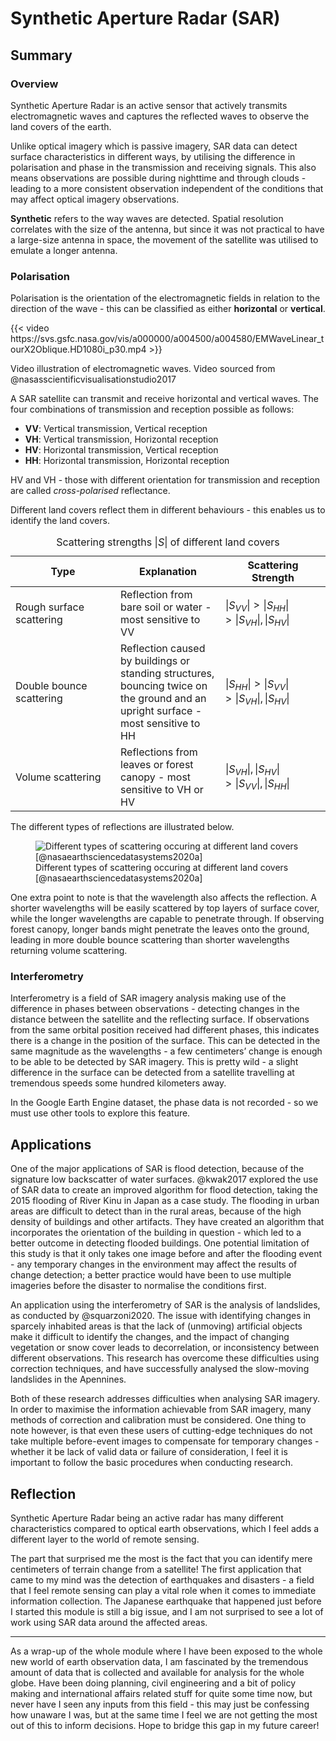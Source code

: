 # Synthetic Aperture Radar (SAR)

## Summary

### Overview

Synthetic Aperture Radar is an active sensor that actively transmits electromagnetic waves and captures the reflected waves to observe the land covers of the earth.

Unlike optical imagery which is passive imagery, SAR data can detect surface characteristics in different ways, by utilising the difference in polarisation and phase in the transmission and receiving signals. This also means observations are possible during nighttime and through clouds - leading to a more consistent observation independent of the conditions that may affect optical imagery observations.

**Synthetic** refers to the way waves are detected. Spatial resolution correlates with the size of the antenna, but since it was not practical to have a large-size antenna in space, the movement of the satellite was utilised to emulate a longer antenna.

### Polarisation

Polarisation is the orientation of the electromagnetic fields in relation to the direction of the wave - this can be classified as either **horizontal** or **vertical**.

{{< video https://svs.gsfc.nasa.gov/vis/a000000/a004500/a004580/EMWaveLinear_tourX2Oblique.HD1080i_p30.mp4 >}}

Video illustration of electromagnetic waves. Video sourced from @nasasscientificvisualisationstudio2017

A SAR satellite can transmit and receive horizontal and vertical waves. The four combinations of transmission and reception possible as follows:

- **VV**: Vertical transmission, Vertical reception 
- **VH**: Vertical transmission, Horizontal reception 
- **HV**: Horizontal transmission, Vertical reception 
- **HH**: Horizontal transmission, Horizontal reception 

HV and VH - those with different orientation for transmission and reception are called *cross-polarised* reflectance.

Different land covers reflect them in different behaviours - this enables us to identify the land covers. 

| Type | Explanation | Scattering Strength |
| --- | --- | --- |
| Rough surface scattering | Reflection from bare soil or water - most sensitive to VV | $|S_{VV}| > |S_{HH}| > |S_{VH}|, |S_{HV}|$ |
| Double bounce scattering | Reflection caused by buildings or standing structures, bouncing twice on the ground and an upright surface - most sensitive to HH | $|S_{HH}| > |S_{VV}| > |S_{VH}|, |S_{HV}|$ |
| Volume scattering | Reflections from leaves or forest canopy - most sensitive to VH or HV | $|S_{VH}|, |S_{HV}| > |S_{VV}|, |S_{HH}|$ | 


: Scattering strengths $|S|$ of different land covers

The different types of reflections are illustrated below.

![Different types of scattering occuring at different land covers [@nasaearthsciencedatasystems2020a]](https://www.earthdata.nasa.gov/s3fs-public/imported/SARPolarization.jpg?VersionId=mSa4j.XwWY8P_9Y0fxw9Ycp0FjGxLDaY)

One extra point to note is that the wavelength also affects the reflection. A shorter wavelengths will be easily scattered by top layers of surface cover, while the longer wavelengths are capable to penetrate through. If observing forest canopy, longer bands might penetrate the leaves onto the ground, leading in more double bounce scattering than shorter wavelengths returning volume scattering.

### Interferometry

Interferometry is a field of SAR imagery analysis making use of the difference in phases between observations - detecting changes in the distance between the satellite and the reflecting surface. If observations from the same orbital position received had different phases, this indicates there is a change in the position of the surface. This can be detected in the same magnitude as the wavelengths - a few centimeters' change is enough to be able to be detected by SAR imagery. This is pretty wild - a slight difference in the surface can be detected from a satellite travelling at tremendous speeds some hundred kilometers away.

In the Google Earth Engine dataset, the phase data is not recorded - so we must use other tools to explore this feature.

## Applications

One of the major applications of SAR is flood detection, because of the signature low backscatter of water surfaces. @kwak2017 explored the use of SAR data to create an improved algorithm for flood detection, taking the 2015 flooding of River Kinu in Japan as a case study. The flooding in urban areas are difficult to detect than in the rural areas, because of the high density of buildings and other artifacts. They have created an algorithm that incorporates the orientation of the building in question - which led to a better outcome in detecting flooded buildings. One potential limitation of this study is that it only takes one image before and after the flooding event - any temporary changes in the environment may affect the results of change detection; a better practice would have been to use multiple imageries before the disaster to normalise the conditions first.

An application using the interferometry of SAR is the analysis of landslides, as conducted by @squarzoni2020. The issue with identifying changes in sparcely inhabited areas is that the lack of (unmoving) artificial objects make it difficult to identify the changes, and the impact of changing vegetation or snow cover leads to decorrelation, or inconsistency between different observations. This research has overcome these difficulties using correction techniques, and have successfully analysed the slow-moving landslides in the Apennines.

Both of these research addresses difficulties when analysing SAR imagery. In order to maximise the information achievable from SAR imagery, many methods of correction and calibration must be considered. One thing to note however, is that even these users of cutting-edge techniques do not take multiple before-event images to compensate for temporary changes - whether it be lack of valid data or failure of consideration, I feel it is important to follow the basic procedures when conducting research.

## Reflection

Synthetic Aperture Radar being an active radar has many different characteristics compared to optical earth observations, which I feel adds a different layer to the world of remote sensing.

The part that surprised me the most is the fact that you can identify mere centimeters of terrain change from a satellite! The first application that came to my mind was the detection of earthquakes and disasters - a field that I feel remote sensing can play a vital role when it comes to immediate information collection. The Japanese earthquake that happened just before I started this module is still a big issue, and I am not surprised to see a lot of work using SAR data around the affected areas.

---

As a wrap-up of the whole module where I have been exposed to the whole new world of earth observation data, I am fascinated by the tremendous amount of data that is collected and available for analysis for the whole globe. Have been doing planning, civil engineering and a bit of policy making and international affairs related stuff for quite some time now, but never have I seen any inputs from this field - this may just be confessing how unaware I was, but at the same time I feel we are not getting the most out of this to inform decisions. Hope to bridge this gap in my future career!









